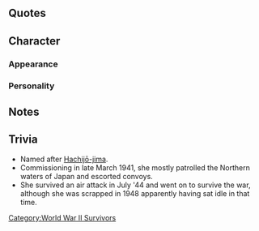{{Ship/Header}}
==Quotes==
{{Ship/Quotes
|Introduction = あ、あたし、あたしが八丈よ。そ、占守型。海防艦ね。<br>ハチ？　んー、まあ、いっか。そう呼ばせてあげる。<br>よろしくね。
|Introduction/En =  Ah, me? I'm Hachijou. Yes, the Shimushu-class coastal defense ship. Hachi? Hmmm, well, that's fine. I'll let you call me that. Nice to meet you.
|Introduction/Note = 

|Introduction/Kai = あ、元気してた？あたし、そう、占守型海防艦の八丈はもちろん元気だよ！提督も…ん、元気そうね、良し！今日もハチと頑張っていこうよ、よろしくね！
|Introduction/Kai/En = Ah, are you well? Of course, I, the Shimushu-class coastal defense ship Hachijou, am doing great. Admiral you're... Yup, you look great! Alright, let's do our best today too. Treat me well.

|Library = あたしは八丈。そ、占守型。海防艦ね。佐世保生まれ、でもずっと北方の海で頑張ったんだ。大湊、千島や幌筵のあたりならあたしに任せておいて！結構頑張ったんだよ。でも、飛行機には勝てないねぇ。最後は舞鶴、あの街も嫌いじゃないかな…提督、よろしくね。
|Library/En = I'm Hachijou. Yes, the Shimushu-class coastal defense ship. I came from Sasebo and worked hard all over the Northern Seas. From Oominato to Chishima to Paramushir; just leave it all to me! I really did my best. But, I couldn't win against planes. My final moments were in Maizuru, but I don't dislike that city.... Admiral, take care of me.
|Library/Note = 

|Secretary 1 = ハチを呼んだ？あぁ、何だ、違うの？
|Secretary 1/En = Did you call me? Ah, what, you didn't?
|Secretary 1/Note = 

|Secretary 2 = ん、そうよ。佐世保生まれ。あぁ、知ってた？えへっ。
|Secretary 2/En = Yup, that's right. I'm from Sasebo. Ah, you knew? Ehe.
|Secretary 2/Note = 

|Secretary 2/Kai = ん、そうよ。佐世保生まれ。知ってるよね？今度、一緒に行こ？え、北方に？良いけど…寒いよ？
|Secretary 2/Kai/En = Yup, that's right. I'm from Sasebo. You know, don't you? Let's go there together some day? What? Northern　Seas? Sure but, it will be cold.

|Secretary 3 = なあに、クナ？あっ、提督？なんかちょっと似てきたね。まあ、いいか。何、ハチにご用？あっ、ガッキー？だいじょぶ、心配いらないよ。ああ見えて…ん、平気。
|Secretary 3/En = What is it, Kuna? Ah, Admiral? Both of you feel kinda similar. Well, that's fine. Did you need me for something? Ah, Gakki? She's fine, don't you worry. She might not look it, but... Yup, all good.
|Secretary 3/Note = 

|Idle = えと、どうしたの？なんかいつも真面目に頑張ってるよね。そうでもないの？提督？あぁ、今いないみたい。
|Idle/En = Uhm, what's wrong? You're always working hard on something. Aren't you? Admiral? Ah, he's not here right now.
|Idle/Note = 

|Secretary Married = なあに、提督？ちょっと疲れちゃった？いいんじゃない、休んでも。ちょっとぐらいならいいよ。ハチがついてるし。
|Secretary Married/En = What is it, Admiral? Are you a bit tired? It's fine to rest. Just a little while won't hurt. I'll be right here.
|Secretary Married/Note = 

|Wedding = ん？提督、何？えぇ！まさか、違うよね…えっ、そのまさかなの？うそ！でも、いいよ。ありがとう！
|Wedding/En = Hmmm? Admiral, what is it? Eh! This can't be happening, right... Eeeeh, it's really happening? No way! But, that's fine. Thanks!
|Wedding/Note = 

|Looking At Scores = 情報ね？OK。取ったげる。あ、あーちょっと届かないみたい。ここなんだけど…あっ、ありがとう！
|Looking At Scores/En = Information? OK. I'll go get it. Ah, I can't quite reach. It's right here.. Ah, thanks!
|Looking At Scores/Note = 

|Joining A Fleet = 海防艦、八丈、出撃します。抜錨！
|Joining A Fleet/En = Coastal defense ship, Hachijou, sortieing. Weigh anchor!
|Joining A Fleet/Note = 

|Equipment 1 = ありがとう！これ、いいよね。
|Equipment 1/En = Thanks! This is good.
|Equipment 1/Note = 

|Equipment 2 = んー、なるほど。それもあり、ねぇ？
|Equipment 2/En = Hmmm, I see. That's also a possibility, right?
|Equipment 2/Note = 

|Equipment 3 = そうなんだ！いいんじゃない？
|Equipment 3/En = So that's it! Why not?
|Equipment 3/Note = 

|Supply = ありがとう。えへっ
|Supply/En = Thank you. Ehe~
|Supply/Note = 

|Docking Minor = ふあぁ、お風呂、お風呂。ねっ、先行ってるね？
|Docking Minor/En = Pheeew, got to take a bath. Hey, I'm going first alright?
|Docking Minor/Note = 

|Docking Major = あぁー、ちょっと盛大にやっちゃった。ごめん、お風呂、長めにいただくね。やんなっちゃう。
|Docking Major/En = Aaaah, they kinda got me good. Sorry, I'll be taking a long bath. I'm such a mess.
|Docking Major/Note = 

|Construction = 新入り、登場だって。良かったね。
|Construction/En = Someone new has arrived. This is great.
|Construction/Note = 

|Returning From Sortie = 作戦完了っと。ふあぁ、疲れた、疲れた。ご飯食べたいなあ。
|Returning From Sortie/En = Operation complete. Whew, I'm really tired. I want something to eat.
|Returning From Sortie/Note = 

|Starting A Sortie = 旗艦、八丈、出撃です。だいじょぶ、任せといて。
|Starting A Sortie/En = Flagship, Hachijou, sortieing. It'll be fine, just leave it to me.
|Starting A Sortie/Note = 

|Starting A Sortie/Kai = 第104戦隊、旗艦、八丈、出撃です。だいじょぶ、みんな、ついてきて。
|Starting A Sortie/Kai/En = 104th Squadron, Flagship, Hachijou, sortieing! It'll be fine, everyone, follow me!

|Battle Start = このハチが…特別だよ。相手してあげる。お得だね。
|Battle Start/En = You know... I'm special. I'll be your opponent. You won't get a better deal.
|Battle Start/Note = 

|Attack = 守ってみせるから。
|Attack/En = I'll protect you.
|Attack/Note = 

|Night Battle = うん、追撃してみます？いいけど…んじゃ、ついてきて！
|Night Battle/En = Yes, are we pursuing them? That's fine... Then, follow me!
|Night Battle/Note = 

|Night Attack = そこ？これで…どう！？
|Night Attack/En = Over there? Then how's... this!?
|Night Attack/Note = 

|MVP = えっ、ハチが一番働いちゃった？やったね！えへぇ、提督、褒めてくれちゃっても、いいんじゃない？
|MVP/En = Eh, I worked the hardest? Hooray! Ehe, Admiral, isn't it fine to praise me?
|MVP/Note = 

|MVP/Kai = えっ？ハチが1番働いちゃった？福江、見てた？どうよ！えへぇ、提督ぅ、褒めてくれちゃっても、いいよ？
|MVP/Kai/En = Eh, I worked the hardest? Fukae, did you see what I did? Ehe, Admiral, isn't it fine to praise me?
|MVP/Kai/Note = 

|Minor Damage 1 = いったっ！当ててきたの？うそ！
|Minor Damage 1/En = Ouch! They started hitting? No way!
|Minor Damage 1/Note = 

|Minor Damage 2 = いやだ！いったっ！もう！
|Minor Damage 2/En = Oh no! That hurts! Jeez!
|Minor Damage 2/Note = 

|Major Damage = これ…やばくない？機関は大丈夫？よ、よし、まだ動ける！
|Major Damage/En = Isn't this... real bad? Is the engine room fine? Al-alright, I can still move!
|Major Damage/Note = Her engine room was flooded when she was hit during the air raid that sank her.

|Sunk = えっ…うそ…ハチ、ここで…そうか…怖いね、沈むって…怖い！
|Sunk/En = Eh... No way... This is where I... I see... Sinking is scary... I'm scared!
|Sunk/Note = 
}}<!--
===Hourly Notifications===
{{Ship/Hourly
|00JP = 
|00EN = 
|00Note = 
|01JP = 
|01EN = 
|01Note = 
|02JP = 
|02EN = 
|02Note = 
|03JP = 
|03EN = 
|03Note = 
|04JP = 
|04EN = 
|04Note = 
|05JP = 
|05EN = 
|05Note = 
|06JP = 
|06EN = 
|06Note = 
|07JP = 
|07EN = 
|07Note = 
|08JP = 
|08EN = 
|08Note = 
|09JP = 
|09EN = 
|09Note = 
|10JP = 
|10EN = 
|10Note = 
|11JP = 
|11EN = 
|11Note = 
|12JP = 
|12EN = 
|12Note = 
|13JP = 
|13EN = 
|13Note = 
|14JP = 
|14EN = 
|14Note = 
|15JP = 
|15EN = 
|15Note = 
|16JP = 
|16EN = 
|16Note = 
|17JP = 
|17EN = 
|17Note = 
|18JP = 
|18EN = 
|18Note = 
|19JP = 
|19EN = 
|19Note = 
|20JP = 
|20EN = 
|20Note = 
|21JP = 
|21EN = 
|21Note = 
|22JP = 
|22EN = 
|22Note = 
|23JP = 
|23EN = 
|23Note = 
}}
===Seasonal Quotes===
{{Ship/SeasonalQuotes}}
-->

==Character==
===Appearance===
===Personality===
==Notes==
==Trivia==
*Named after [[wikipedia:Hachijō-jima|Hachijō-jima]].
*Commissioning in late March 1941, she mostly patrolled the Northern waters of Japan and escorted convoys.
*She survived an air attack in July '44 and went on to survive the war, although she was scrapped in 1948 apparently having sat idle in that time.

{{Ship/Footer}}
[[Category:World War II Survivors]]